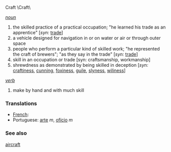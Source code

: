 Craft \Craft\

''[[noun]]''
# the skilled practice of a practical occupation; "he learned his trade as an apprentice" [''syn:'' [[trade]]]
# a vehicle designed for navigation in or on water or air or through outer space
# people who perform a particular kind of skilled work; "he represented the craft of brewers"; "as they say in the trade" [''syn:'' [[trade]]]
# skill in an occupation or trade [syn: craftsmanship, workmanship]
# shrewdness as demonstrated by being skilled in deception [''syn:'' [[craftiness]], [[cunning]], [[foxiness]], [[guile]], [[slyness]], [[wiliness]]]

''[[verb]]''
# make by hand and with much skill


===Translations===
*[[French]]: [[]]
*Portuguese: [[arte]] ''m'', [[ofício]] ''m''

===See also===

[[aircraft]]